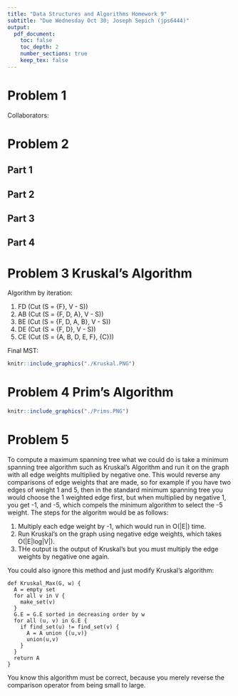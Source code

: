 ```yaml
---
title: "Data Structures and Algorithms Homework 9"
subtitle: "Due Wednesday Oct 30; Joseph Sepich (jps6444)"
output:
  pdf_document:
    toc: false
    toc_depth: 2
    number_sections: true
    keep_tex: false
---
```


# Problem 1

Collaborators:

\pagebreak

# Problem 2

## Part 1

\pagebreak

## Part 2

\pagebreak

## Part 3

\pagebreak

## Part 4

\pagebreak

# Problem 3 Kruskal's Algorithm

Algorithm by iteration:

1. FD (Cut (S = {F}, V - S))
2. AB (Cut (S = {F, D, A}, V - S))
3. BE (Cut (S = {F, D, A, B}, V - S))
4. DE (Cut (S = {F, D}, V - S))
5. CE (Cut (S = {A, B, D, E, F}, {C}))

Final MST:

```r
knitr::include_graphics("./Kruskal.PNG")
```

\pagebreak

# Problem 4 Prim's Algorithm

```r
knitr::include_graphics("./Prims.PNG")
```

\pagebreak

# Problem 5

To compute a maximum spanning tree what we could do is take a minimum spanning tree algorithm such as Kruskal's Algorithm and run it on the graph with all edge weights multiplied by negative one. This would reverse any comparisons of edge weights that are made, so for example if you have two edges of weight 1 and 5, then in the standard minimum spanning tree you would choose the 1 weighted edge first, but when multiplied by negative 1, you get -1, and -5, which compels the minimum algorithm to select the -5 weight. The steps for the algoritm would be as follows:

1. Multiply each edge weight by -1, which would run in O(|E|) time.
2. Run Kruskal's on the graph using negative edge weights, which takes O(|E|log|V|).
3. THe output is the output of Kruskal's but you must multiply the edge weights by negative one again.


You could also ignore this method and just modify Kruskal's algorithm:

```{}
def Kruskal_Max(G, w) {
  A = empty set
  for all v in V {
    make_set(v)
  }
  G.E = G.E sorted in decreasing order by w
  for all (u, v) in G.E {
    if find_set(u) != find_set(v) {
      A = A union {(u,v)}
      union(u,v)
    }
  }
  return A
}
```

You know this algorithm must be correct, because you merely reverse the comparison operator from being small to large.



































